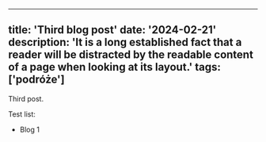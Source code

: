 ---
 title: 'Third blog post'
 date: '2024-02-21'
 description: 'It is a long established fact that a reader will be distracted by the readable content of a page when looking at its layout.'
 tags: ['podróże']
 ---

 Third post.

 Test list:

 - Blog 1
